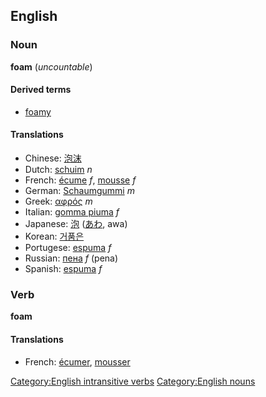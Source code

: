 ==English==
===Noun===
'''foam''' (''uncountable'')

====Derived terms====
*[[foamy]]

====Translations====
*Chinese: [[泡沫]]
*Dutch: [[schuim]] ''n''
*French: [[écume]] ''f'', [[mousse]] ''f''
*German: [[Schaumgummi]] ''m''
*Greek: [[αφρός]] ''m''
*Italian: [[gomma piuma]] ''f''
*Japanese: [[泡]] ([[あわ]], awa)
*Korean: [[거품은]]
*Portugese: [[espuma]] ''f''
*Russian: [[пена]] ''f'' (pena)
*Spanish: [[espuma]] ''f''

===Verb===
'''foam'''

====Translations====
*French: [[écumer]], [[mousser]]

[[Category:English intransitive verbs]][[Category:English nouns]]